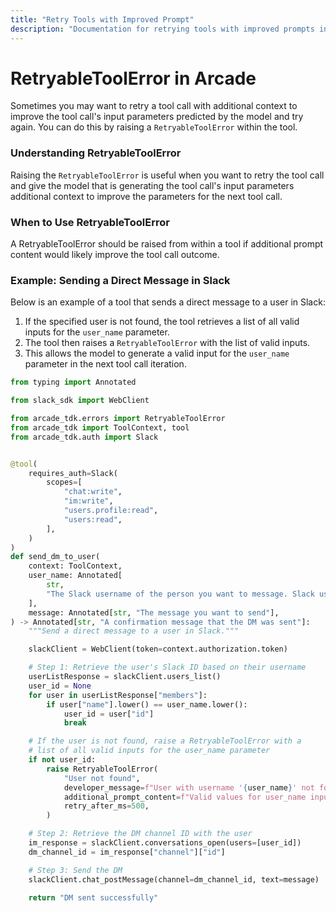 ```yaml
---
title: "Retry Tools with Improved Prompt"
description: "Documentation for retrying tools with improved prompts in the Arcade Tool SDK"
---
```


# RetryableToolError in Arcade

Sometimes you may want to retry a tool call with additional context to improve the tool call's input parameters predicted by the model and try again. You can do this by raising a `RetryableToolError` within the tool.

### Understanding RetryableToolError

Raising the `RetryableToolError` is useful when you want to retry the tool call and give the model that is generating the tool call's input parameters additional context to improve the parameters for the next tool call.

### When to Use RetryableToolError

A RetryableToolError should be raised from within a tool if additional prompt content would likely improve the tool call outcome.

### Example: Sending a Direct Message in Slack

Below is an example of a tool that sends a direct message to a user in Slack:

1. If the specified user is not found, the tool retrieves a list of all valid inputs for the `user_name` parameter.
2. The tool then raises a `RetryableToolError` with the list of valid inputs.
3. This allows the model to generate a valid input for the `user_name` parameter in the next tool call iteration.

```python {44-49}
from typing import Annotated

from slack_sdk import WebClient

from arcade_tdk.errors import RetryableToolError
from arcade_tdk import ToolContext, tool
from arcade_tdk.auth import Slack


@tool(
    requires_auth=Slack(
        scopes=[
            "chat:write",
            "im:write",
            "users.profile:read",
            "users:read",
        ],
    )
)
def send_dm_to_user(
    context: ToolContext,
    user_name: Annotated[
        str,
        "The Slack username of the person you want to message. Slack usernames are ALWAYS lowercase.",
    ],
    message: Annotated[str, "The message you want to send"],
) -> Annotated[str, "A confirmation message that the DM was sent"]:
    """Send a direct message to a user in Slack."""

    slackClient = WebClient(token=context.authorization.token)

    # Step 1: Retrieve the user's Slack ID based on their username
    userListResponse = slackClient.users_list()
    user_id = None
    for user in userListResponse["members"]:
        if user["name"].lower() == user_name.lower():
            user_id = user["id"]
            break

    # If the user is not found, raise a RetryableToolError with a
    # list of all valid inputs for the user_name parameter
    if not user_id:
        raise RetryableToolError(
            "User not found",
            developer_message=f"User with username '{user_name}' not found.",
            additional_prompt_content=f"Valid values for user_name input param: {userListResponse}",
            retry_after_ms=500,
        )

    # Step 2: Retrieve the DM channel ID with the user
    im_response = slackClient.conversations_open(users=[user_id])
    dm_channel_id = im_response["channel"]["id"]

    # Step 3: Send the DM
    slackClient.chat_postMessage(channel=dm_channel_id, text=message)

    return "DM sent successfully"
```
